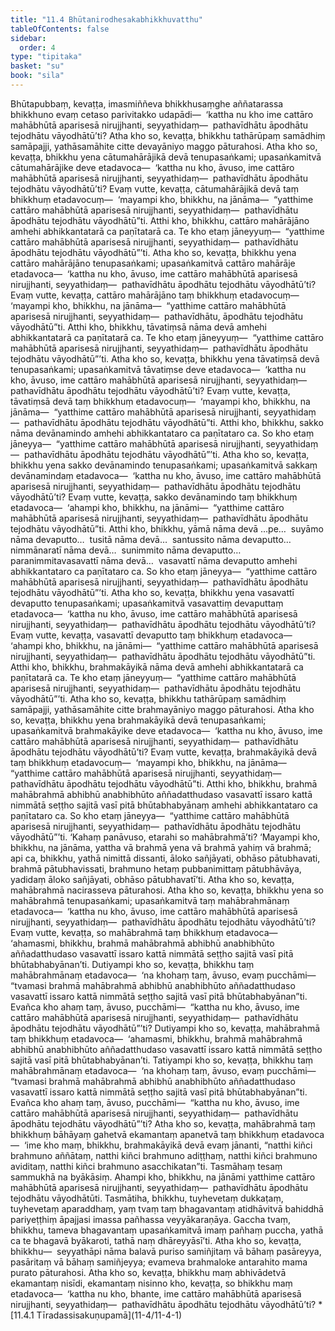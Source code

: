 ```yaml
---
title: "11.4 Bhūtanirodhesakabhikkhuvatthu"
tableOfContents: false
sidebar:
  order: 4
type: "tipitaka"
basket: "su"
book: "sila"
---
```



<DynamicBreadcrumb />

<Division number="487" book="sila">

<Paragraph number="843" book="sila">
Bhūtapubbaṃ, kevaṭṭa, imasmiññeva bhikkhusaṃghe aññatarassa bhikkhuno evaṃ cetaso parivitakko udapādi—  ‘kattha nu kho ime cattāro mahābhūtā aparisesā nirujjhanti, seyyathidaṃ—  pathavīdhātu āpodhātu tejodhātu vāyodhātū’ti?


</Paragraph>

</Division>
<Division number="488" book="sila">

<Paragraph number="844" book="sila">
Atha kho so, kevaṭṭa, bhikkhu tathārūpaṃ samādhiṃ samāpajji, yathāsamāhite citte devayāniyo maggo pāturahosi. Atha kho so, kevaṭṭa, bhikkhu yena cātumahārājikā devā tenupasaṅkami; upasaṅkamitvā cātumahārājike deve etadavoca—  ‘kattha nu kho, āvuso, ime cattāro mahābhūtā aparisesā nirujjhanti, seyyathidaṃ—  pathavīdhātu āpodhātu tejodhātu vāyodhātū’ti?


</Paragraph>

<Paragraph number="845" book="sila">
Evaṃ vutte, kevaṭṭa, cātumahārājikā devā taṃ bhikkhuṃ etadavocuṃ—  ‘mayampi kho, bhikkhu, na jānāma—  “yatthime cattāro mahābhūtā aparisesā nirujjhanti, seyyathidaṃ—  pathavīdhātu āpodhātu tejodhātu vāyodhātū”ti. Atthi kho, bhikkhu, cattāro mahārājāno amhehi abhikkantatarā ca paṇītatarā ca. Te kho etaṃ jāneyyuṃ—  “yatthime cattāro mahābhūtā aparisesā nirujjhanti, seyyathidaṃ—  pathavīdhātu āpodhātu tejodhātu vāyodhātū”’ti.


</Paragraph>

</Division>
<Division number="489" book="sila">

<Paragraph number="846" book="sila">
Atha kho so, kevaṭṭa, bhikkhu yena cattāro mahārājāno tenupasaṅkami; upasaṅkamitvā cattāro mahārāje etadavoca—  ‘kattha nu kho, āvuso, ime cattāro mahābhūtā aparisesā nirujjhanti, seyyathidaṃ—  pathavīdhātu āpodhātu tejodhātu vāyodhātū’ti? Evaṃ vutte, kevaṭṭa, cattāro mahārājāno taṃ bhikkhuṃ etadavocuṃ—  ‘mayampi kho, bhikkhu, na jānāma—  “yatthime cattāro mahābhūtā aparisesā nirujjhanti, seyyathidaṃ—  pathavīdhātu, āpodhātu tejodhātu vāyodhātū”ti. Atthi kho, bhikkhu, tāvatiṃsā nāma devā amhehi abhikkantatarā ca paṇītatarā ca. Te kho etaṃ jāneyyuṃ—  “yatthime cattāro mahābhūtā aparisesā nirujjhanti, seyyathidaṃ—  pathavīdhātu āpodhātu tejodhātu vāyodhātū”’ti.


</Paragraph>

</Division>
<Division number="490" book="sila">

<Paragraph number="847" book="sila">
Atha kho so, kevaṭṭa, bhikkhu yena tāvatiṃsā devā tenupasaṅkami; upasaṅkamitvā tāvatiṃse deve etadavoca—  ‘kattha nu kho, āvuso, ime cattāro mahābhūtā aparisesā nirujjhanti, seyyathidaṃ—  pathavīdhātu āpodhātu tejodhātu vāyodhātū’ti? Evaṃ vutte, kevaṭṭa, tāvatiṃsā devā taṃ bhikkhuṃ etadavocuṃ—  ‘mayampi kho, bhikkhu, na jānāma—  “yatthime cattāro mahābhūtā aparisesā nirujjhanti, seyyathidaṃ—  pathavīdhātu āpodhātu tejodhātu vāyodhātū”ti. Atthi kho, bhikkhu, sakko nāma devānamindo amhehi abhikkantataro ca paṇītataro ca. So kho etaṃ jāneyya—  “yatthime cattāro mahābhūtā aparisesā nirujjhanti, seyyathidaṃ—  pathavīdhātu āpodhātu tejodhātu vāyodhātū”’ti.


</Paragraph>

</Division>
<Division number="491" book="sila">

<Paragraph number="848" book="sila">
Atha kho so, kevaṭṭa, bhikkhu yena sakko devānamindo tenupasaṅkami; upasaṅkamitvā sakkaṃ devānamindaṃ etadavoca—  ‘kattha nu kho, āvuso, ime cattāro mahābhūtā aparisesā nirujjhanti, seyyathidaṃ—  pathavīdhātu āpodhātu tejodhātu vāyodhātū’ti? Evaṃ vutte, kevaṭṭa, sakko devānamindo taṃ bhikkhuṃ etadavoca—  ‘ahampi kho, bhikkhu, na jānāmi—  “yatthime cattāro mahābhūtā aparisesā nirujjhanti, seyyathidaṃ—  pathavīdhātu āpodhātu tejodhātu vāyodhātū”ti. Atthi kho, bhikkhu, yāmā nāma devā …pe…  suyāmo nāma devaputto…  tusitā nāma devā…  santussito nāma devaputto…  nimmānaratī nāma devā…  sunimmito nāma devaputto…  paranimmitavasavattī nāma devā…  vasavattī nāma devaputto amhehi abhikkantataro ca paṇītataro ca. So kho etaṃ jāneyya—  “yatthime cattāro mahābhūtā aparisesā nirujjhanti, seyyathidaṃ—  pathavīdhātu āpodhātu tejodhātu vāyodhātū”’ti.


</Paragraph>

</Division>
<Division number="492" book="sila">

<Paragraph number="849" book="sila">
Atha kho so, kevaṭṭa, bhikkhu yena vasavattī devaputto tenupasaṅkami; upasaṅkamitvā vasavattiṃ devaputtaṃ etadavoca—  ‘kattha nu kho, āvuso, ime cattāro mahābhūtā aparisesā nirujjhanti, seyyathidaṃ—  pathavīdhātu āpodhātu tejodhātu vāyodhātū’ti? Evaṃ vutte, kevaṭṭa, vasavattī devaputto taṃ bhikkhuṃ etadavoca—  ‘ahampi kho, bhikkhu, na jānāmi—  “yatthime cattāro mahābhūtā aparisesā nirujjhanti, seyyathidaṃ—  pathavīdhātu āpodhātu tejodhātu vāyodhātū”ti. Atthi kho, bhikkhu, brahmakāyikā nāma devā amhehi abhikkantatarā ca paṇītatarā ca. Te kho etaṃ jāneyyuṃ—  “yatthime cattāro mahābhūtā aparisesā nirujjhanti, seyyathidaṃ—  pathavīdhātu āpodhātu tejodhātu vāyodhātū”’ti.


</Paragraph>

</Division>
<Division number="493" book="sila">

<Paragraph number="850" book="sila">
Atha kho so, kevaṭṭa, bhikkhu tathārūpaṃ samādhiṃ samāpajji, yathāsamāhite citte brahmayāniyo maggo pāturahosi. Atha kho so, kevaṭṭa, bhikkhu yena brahmakāyikā devā tenupasaṅkami; upasaṅkamitvā brahmakāyike deve etadavoca—  ‘kattha nu kho, āvuso, ime cattāro mahābhūtā aparisesā nirujjhanti, seyyathidaṃ—  pathavīdhātu āpodhātu tejodhātu vāyodhātū’ti? Evaṃ vutte, kevaṭṭa, brahmakāyikā devā taṃ bhikkhuṃ etadavocuṃ—  ‘mayampi kho, bhikkhu, na jānāma—  “yatthime cattāro mahābhūtā aparisesā nirujjhanti, seyyathidaṃ—  pathavīdhātu āpodhātu tejodhātu vāyodhātū”ti. Atthi kho, bhikkhu, brahmā mahābrahmā abhibhū anabhibhūto aññadatthudaso vasavattī issaro kattā nimmātā seṭṭho sajitā vasī pitā bhūtabhabyānaṃ amhehi abhikkantataro ca paṇītataro ca. So kho etaṃ jāneyya—  “yatthime cattāro mahābhūtā aparisesā nirujjhanti, seyyathidaṃ—  pathavīdhātu āpodhātu tejodhātu vāyodhātū”’ti.


</Paragraph>

<Paragraph number="851" book="sila">
‘Kahaṃ panāvuso, etarahi so mahābrahmā’ti? ‘Mayampi kho, bhikkhu, na jānāma, yattha vā brahmā yena vā brahmā yahiṃ vā brahmā; api ca, bhikkhu, yathā nimittā dissanti, āloko sañjāyati, obhāso pātubhavati, brahmā pātubhavissati, brahmuno hetaṃ pubbanimittaṃ pātubhāvāya, yadidaṃ āloko sañjāyati, obhāso pātubhavatī’ti. Atha kho so, kevaṭṭa, mahābrahmā nacirasseva pāturahosi.


</Paragraph>

</Division>
<Division number="494" book="sila">

<Paragraph number="852" book="sila">
Atha kho so, kevaṭṭa, bhikkhu yena so mahābrahmā tenupasaṅkami; upasaṅkamitvā taṃ mahābrahmānaṃ etadavoca—  ‘kattha nu kho, āvuso, ime cattāro mahābhūtā aparisesā nirujjhanti, seyyathidaṃ—  pathavīdhātu āpodhātu tejodhātu vāyodhātū’ti? Evaṃ vutte, kevaṭṭa, so mahābrahmā taṃ bhikkhuṃ etadavoca—  ‘ahamasmi, bhikkhu, brahmā mahābrahmā abhibhū anabhibhūto aññadatthudaso vasavattī issaro kattā nimmātā seṭṭho sajitā vasī pitā bhūtabhabyānan’ti.


</Paragraph>

<Paragraph number="853" book="sila">
Dutiyampi kho so, kevaṭṭa, bhikkhu taṃ mahābrahmānaṃ etadavoca—  ‘na khohaṃ taṃ, āvuso, evaṃ pucchāmi—  “tvamasi brahmā mahābrahmā abhibhū anabhibhūto aññadatthudaso vasavattī issaro kattā nimmātā seṭṭho sajitā vasī pitā bhūtabhabyānan”ti. Evañca kho ahaṃ taṃ, āvuso, pucchāmi—  “kattha nu kho, āvuso, ime cattāro mahābhūtā aparisesā nirujjhanti, seyyathidaṃ—  pathavīdhātu āpodhātu tejodhātu vāyodhātū”’ti?


</Paragraph>

<Paragraph number="854" book="sila">
Dutiyampi kho so, kevaṭṭa, mahābrahmā taṃ bhikkhuṃ etadavoca—  ‘ahamasmi, bhikkhu, brahmā mahābrahmā abhibhū anabhibhūto aññadatthudaso vasavattī issaro kattā nimmātā seṭṭho sajitā vasī pitā bhūtabhabyānan’ti. Tatiyampi kho so, kevaṭṭa, bhikkhu taṃ mahābrahmānaṃ etadavoca—  ‘na khohaṃ taṃ, āvuso, evaṃ pucchāmi—  “tvamasi brahmā mahābrahmā abhibhū anabhibhūto aññadatthudaso vasavattī issaro kattā nimmātā seṭṭho sajitā vasī pitā bhūtabhabyānan”ti. Evañca kho ahaṃ taṃ, āvuso, pucchāmi—  “kattha nu kho, āvuso, ime cattāro mahābhūtā aparisesā nirujjhanti, seyyathidaṃ—  pathavīdhātu āpodhātu tejodhātu vāyodhātū”’ti?


</Paragraph>

</Division>
<Division number="495" book="sila">

<Paragraph number="855" book="sila">
Atha kho so, kevaṭṭa, mahābrahmā taṃ bhikkhuṃ bāhāyaṃ gahetvā ekamantaṃ apanetvā taṃ bhikkhuṃ etadavoca—  ‘ime kho maṃ, bhikkhu, brahmakāyikā devā evaṃ jānanti, “natthi kiñci brahmuno aññātaṃ, natthi kiñci brahmuno adiṭṭhaṃ, natthi kiñci brahmuno aviditaṃ, natthi kiñci brahmuno asacchikatan”ti. Tasmāhaṃ tesaṃ sammukhā na byākāsiṃ. Ahampi kho, bhikkhu, na jānāmi yatthime cattāro mahābhūtā aparisesā nirujjhanti, seyyathidaṃ—  pathavīdhātu āpodhātu tejodhātu vāyodhātūti. Tasmātiha, bhikkhu, tuyhevetaṃ dukkaṭaṃ, tuyhevetaṃ aparaddhaṃ, yaṃ tvaṃ taṃ bhagavantaṃ atidhāvitvā bahiddhā pariyeṭṭhiṃ āpajjasi imassa pañhassa veyyākaraṇāya. Gaccha tvaṃ, bhikkhu, tameva bhagavantaṃ upasaṅkamitvā imaṃ pañhaṃ puccha, yathā ca te bhagavā byākaroti, tathā naṃ dhāreyyāsī’ti.


</Paragraph>

</Division>
<Division number="496" book="sila">

<Paragraph number="856" book="sila">
Atha kho so, kevaṭṭa, bhikkhu—  seyyathāpi nāma balavā puriso samiñjitaṃ vā bāhaṃ pasāreyya, pasāritaṃ vā bāhaṃ samiñjeyya; evameva brahmaloke antarahito mama purato pāturahosi. Atha kho so, kevaṭṭa, bhikkhu maṃ abhivādetvā ekamantaṃ nisīdi, ekamantaṃ nisinno kho, kevaṭṭa, so bhikkhu maṃ etadavoca—  ‘kattha nu kho, bhante, ime cattāro mahābhūtā aparisesā nirujjhanti, seyyathidaṃ—  pathavīdhātu āpodhātu tejodhātu vāyodhātū’ti?

</Paragraph>
</Division>

<TableOfContents book="sila" section="11.4">
* [11.4.1 Tīradassisakuṇupamā](11-4/11-4-1)
</TableOfContents>